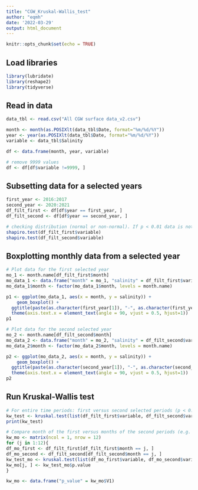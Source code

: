 ```yaml
---
title: "CGW_Kruskal-Wallis_test"
author: "eqmh"
date: '2022-03-29'
output: html_document
---
```


```r
knitr::opts_chunk$set(echo = TRUE)
```

## Load libraries
```r

library(lubridate)
library(reshape2)
library(tidyverse)
```

## Read in data

```r
data_tbl <- read.csv("All CGW surface data_v2.csv")

month <- month(as.POSIXlt(data_tbl$Date, format="%m/%d/%Y"))
year <- year(as.POSIXlt(data_tbl$Date, format="%m/%d/%Y"))
variable <- data_tbl$Salinity

df <- data.frame(month, year, variable)

# remove 9999 values
df <- df[df$variable !=9999, ]
```

## Subsetting data for a selected years

```r
first_year <- 2016:2017
second_year <- 2020:2021
df_filt_first <- df[df$year == first_year, ] 
df_filt_second <- df[df$year == second_year, ]

# checking distribution (normal or non-normal). If p < 0.01 data is not normally distributed
shapiro.test(df_filt_first$variable)
shapiro.test(df_filt_second$variable)
```

## Boxplotting monthly data from a selected year

```r

# Plot data for the first selected year
mo_1 <- month.name[df_filt_first$month]
mo_data_1 <- data.frame("month" = mo_1, "salinity" = df_filt_first$variable)
mo_data_1$month <- factor(mo_data_1$month, levels = month.name)

p1 <- ggplot(mo_data_1, aes(x = month, y = salinity)) + 
    geom_boxplot() + 
  ggtitle(paste(as.character(first_year[1]), "-", as.character(first_year[2]))) +
  theme(axis.text.x = element_text(angle = 90, vjust = 0.5, hjust=1))
p1

# Plot data for the second selected year
mo_2 <- month.name[df_filt_second$month]
mo_data_2 <- data.frame("month" = mo_2, "salinity" = df_filt_second$variable)
mo_data_2$month <- factor(mo_data_2$month, levels = month.name)

p2 <- ggplot(mo_data_2, aes(x = month, y = salinity)) + 
    geom_boxplot() + 
  ggtitle(paste(as.character(second_year[1]), "-", as.character(second_year[2]))) +
  theme(axis.text.x = element_text(angle = 90, vjust = 0.5, hjust=1))
p2

```

## Run Kruskal-Wallis test

```r

# For entire time periods: first versus second selected periods (p < 0.01 indicates periods are different)
kw_test <- kruskal.test(list(df_filt_first$variable, df_filt_second$variable))
print(kw_test)

# Compare month of the first versus months of the second periods (e.g. Jan 2016-2017 vs Jan 2020-2021; p < 0.01 indicates periods are different)
kw_mo <- matrix(ncol = 1, nrow = 12) 
for (j in 1:12){
df_mo_first <- df_filt_first[df_filt_first$month == j, ] 
df_mo_second <- df_filt_second[df_filt_second$month == j, ] 
kw_test_mo <- kruskal.test(list(df_mo_first$variable, df_mo_second$variable))
kw_mo[j, ] <- kw_test_mo$p.value
}

kw_mo <- data.frame("p_value" = kw_mo$V1)

```






